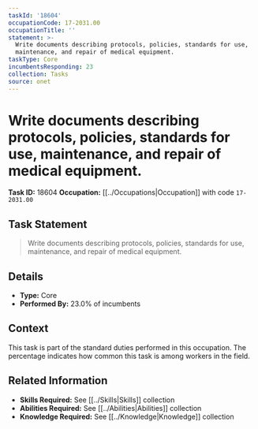```yaml
---
taskId: '18604'
occupationCode: 17-2031.00
occupationTitle: ''
statement: >-
  Write documents describing protocols, policies, standards for use,
  maintenance, and repair of medical equipment.
taskType: Core
incumbentsResponding: 23
collection: Tasks
source: onet
---
```

# Write documents describing protocols, policies, standards for use, maintenance, and repair of medical equipment.

**Task ID:** 18604
**Occupation:** [[../Occupations|Occupation]] with code `17-2031.00`

## Task Statement

> Write documents describing protocols, policies, standards for use, maintenance, and repair of medical equipment.

## Details

- **Type:** Core
- **Performed By:** 23.0% of incumbents

## Context

This task is part of the standard duties performed in this occupation. The percentage indicates how common this task is among workers in the field.

## Related Information

- **Skills Required:** See [[../Skills|Skills]] collection
- **Abilities Required:** See [[../Abilities|Abilities]] collection
- **Knowledge Required:** See [[../Knowledge|Knowledge]] collection
